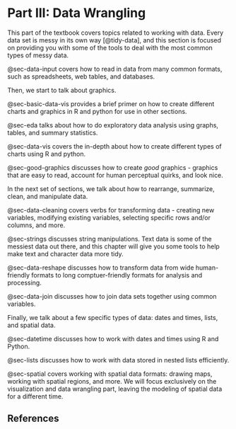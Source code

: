 # Part III: Data Wrangling

This part of the textbook covers topics related to working with data. 
Every data set is messy in its own way [@tidy-data], and this section is focused on providing you with some of the tools to deal with the most common types of messy data.

@sec-data-input covers how to read in data from many common formats, such as spreadsheets, web tables, and databases.

Then, we start to talk about graphics. 

@sec-basic-data-vis provides a brief primer on how to create different charts and graphics in R and python for use in other sections.

@sec-eda talks about how to do exploratory data analysis using graphs, tables, and summary statistics. 

@sec-data-vis covers the in-depth about how to create different types of charts using R and python.

@sec-good-graphics discusses how to create *good* graphics - graphics that are easy to read, account for human perceptual quirks, and look nice.

In the next set of sections, we talk about how to rearrange, summarize, clean, and manipulate data.

@sec-data-cleaning covers verbs for transforming data - creating new variables, modifying existing variables, selecting specific rows and/or columns, and more.

@sec-strings discusses string manipulations. Text data is some of the messiest data out there, and this chapter will give you some tools to help make text and character data more tidy.

@sec-data-reshape discusses how to transform data from wide human-friendly formats to long comptuer-friendly formats for analysis and processing.

@sec-data-join discusses how to join data sets together using common variables.


Finally, we talk about a few specific types of data: dates and times, lists, and spatial data. 

@sec-datetime discusses how to work with dates and times using R and Python.

@sec-lists discusses how to work with data stored in nested lists efficiently.

@sec-spatial covers working with spatial data formats: drawing maps, working with spatial regions, and more. We will focus exclusively on the visualization and data wrangling part, leaving the modeling of spatial data for a different time. 

## References {#sec-wrangling-refs}